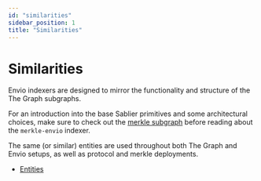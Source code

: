 ```yaml
---
id: "similarities"
sidebar_position: 1
title: "Similarities"
---
```


# Similarities

Envio indexers are designed to mirror the functionality and structure of the The Graph subgraphs.

For an introduction into the base Sablier primitives and some architectural choices, make sure to check out the
[merkle subgraph](/api/airdrops/the-graph/entities) before reading about the `merkle-envio` indexer.

The same (or similar) entities are used throughout both The Graph and Envio setups, as well as protocol and merkle
deployments.

- [Entities](/api/airdrops/the-graph/entities)
